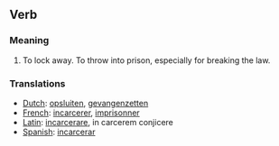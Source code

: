 == Verb ==

=== Meaning ===

#To lock away.  To throw into prison, especially for breaking the law.

=== Translations ===
*[[Dutch]]: [[opsluiten]], [[gevangenzetten]]
*[[French]]: [[incarcerer]], [[imprisonner]]
*[[Latin]]: [[incarcerare]], in carcerem conjicere
*[[Spanish]]: [[incarcerar]]